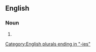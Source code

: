 ==English==

===Noun===
{{head|en|noun plural form}}

# {{plural of|legal duty|lang=en}}

[[Category:English plurals ending in "-ies"]]